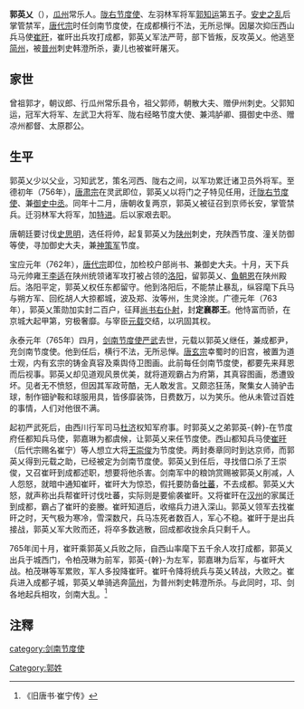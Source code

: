 '''郭英乂'''（{{bd|？||765年||catIdx=G}}），[[瓜州|瓜州]]常乐人。[[陇右节度使|陇右节度使]]、左羽林军将军[[郭知运|郭知运]]第五子。[[安史之乱|安史之乱]]后掌管禁军，[[唐代宗|唐代宗]]时任剑南节度使，在成都横行不法，无所忌惮。因屡次抑压西山兵马使[[崔旰|崔旰]]，崔旰出兵攻打成都，郭英乂军法严苛，部下皆叛，反攻英乂。他逃至[[简州|简州]]，被[[普州|普州]]刺史韩澄所杀，妻儿也被崔旰屠灭。

==家世==
曾祖郭才，朝议郎、行瓜州常乐县令，祖父郭师，朝散大夫、赠伊州刺史。父郭知运，冠军大将军、左武卫大将军、陇右经略节度大使、兼鸿胪卿、摄御史中丞、赠凉州都督、太原郡公。

==生平==
郭英乂少以父业，习知武艺，策名河西、陇右之间，以军功累迁诸卫员外将军。至德初年（756年），[[唐肃宗|唐肃宗]]在灵武即位，郭英乂以将门之子特见任用，迁[[陇右节度使|陇右节度使]]、兼[[御史中丞|御史中丞]]。同年十二月，唐朝收复两京，郭英乂被征召到京师长安，掌管禁兵。迁羽林军大将军，加[[特进|特进]]。后以家艰去职。 

唐朝廷要讨伐[[史思明|史思明]]，选任将帅，起复郭英乂为[[陕州|陕州]]刺史，充陕西节度、潼关防御等使，寻加御史大夫，兼[[神策军|神策军]]节度。

宝应元年（762年），[[唐代宗|唐代宗]]即位，加检校户部尚书、兼御史大夫。十月，天下兵马元帅雍王[[唐德宗|李适]]在陕州统领诸军攻打被占领的[[洛阳|洛阳]]，留郭英乂、[[鱼朝恩|鱼朝恩]]在陕州殿后。洛阳平定，郭英乂权任东都留守。他到洛阳后，不能禁止暴乱，纵容麾下兵马与朔方军、回纥胡人大掠都城，波及郑、汝等州，生灵涂炭。广德元年（763年），郭英乂策勋加实封二百户，征拜[[尚书右仆射|尚书右仆射]]，封'''定襄郡王'''。他恃富而骄，在京城大起甲第，穷极奢靡。与宰臣[[元载|元载]]交结，以巩固其权。
  
永泰元年（765年）四月，[[剑南节度使|剑南节度使]][[严武|严武]]去世，元载以郭英乂继任，兼成都尹，充剑南节度使。他到任后，横行不法，无所忌惮。[[唐玄宗|唐玄宗]]幸蜀时的旧宫，被置为道士观，内有玄宗的铸金真容及乘舆侍卫图画。此前每任剑南节度使，都要先来拜恩而后视事。郭英乂却见道观风景优美，就将道观霸占为府第，其真容图画，悉遭毁坏。见者无不愤怒，但因其军政苛酷，无人敢发言。又颇恣狂荡，聚集女人骑驴击球，制作钿驴鞍和球服用具，皆侈靡装饰，日费数万，以为笑乐。他从未管过百姓的事情，人们对他很不满。

起初严武死后，由西川行军司马[[杜济|杜济]]权知军府事。时郭英乂之弟郭英-{幹}-在节度府任都知兵马使，郭嘉琳为都虞候，让郭英乂来任节度使。西山都知兵马使[[崔旰|崔旰]]（后代宗赐名崔宁）等人想立大将[[王崇俊|王崇俊]]为节度使。两封奏章同时到达京师，而郭英乂得到元载之助，已经被定为剑南节度使。郭英乂到任后，寻找借口杀了王崇俊，又召崔旰到成都述职，想要将他杀害。剑南军中的粮饷赏赐被郭英乂削减，人人怨怒，就暗中通知崔旰，崔旰大为惊恐，假托要防备[[吐蕃|吐蕃]]，不去成都。郭英乂大怒，就声称出兵帮崔旰讨伐吐蕃，实际则是要偷袭崔旰。又将崔旰在[[汉州|汉州]]的家属迁到成都，霸占了崔旰的妾媵。崔旰知道后，收缩兵力进入深山。郭英乂领军去找崔旰之时，天气极为寒冷，雪深数尺，兵马冻死者数百人，军心不稳。崔旰于是出兵接战，郭英乂军大败而还，将卒多数逃散，回成都收拢余兵只剩千人。

765年闰十月，崔旰乘郭英乂兵败之际，自西山率麾下五千余人攻打成都，郭英乂出兵于城西门，令柏茂琳为前军，郭英-{幹}-为左军，郭嘉琳为后军，与崔旰大战。柏茂琳等军累败，军人多投降崔旰。崔旰令降将统兵与英乂转战，大败之。崔兵进入成都子城，郭英乂单骑逃奔[[简州|简州]]，为普州刺史韩澄所杀。与此同时，邛、剑各地起兵相攻，剑南大乱。<ref>《旧唐书·崔宁传》</ref>

== 注釋 ==
{{reflist}}
{{start box}}
{{s-before|[[裴冕|裴冕]]}}
{{s-title|[[唐朝|唐朝]][[尚书右仆射|尚书右仆射]]|763年—765年}}
{{s-after|[[崔圆|崔圆]]}}
{{end box}}
[[Category:郭姓|Category:郭姓]]
[[category:剑南节度使|category:剑南节度使]]